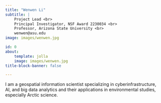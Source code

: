 ```yaml
---
title: "Wenwen Li"
subtitle: | 
    Project Lead <br>
    Principal Investigator, NSF Award 2230034 <br>
    Professor, Arizona State University <br>
    wenwen@asu.edu
image: images/wenwen.jpg

id: 0
about:
    template: jolla
    image: images/wenwen.jpg
title-block-banner: false

---
```


I am a geospatial information scientist specializing in cyberinfrastructure, AI, and big data analytics and their applications in environmental studies, especially Arctic science.